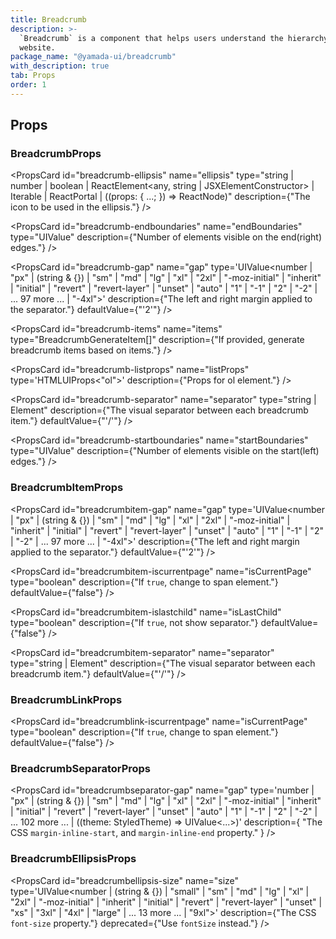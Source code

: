 ```yaml
---
title: Breadcrumb
description: >-
  `Breadcrumb` is a component that helps users understand the hierarchy of a
  website.
package_name: "@yamada-ui/breadcrumb"
with_description: true
tab: Props
order: 1
---
```


## Props

### BreadcrumbProps

<PropsCard id="breadcrumb-_accept" name="_accept" type="CSSUIObject" />

<PropsCard id="breadcrumb-_active" name="_active" type="CSSUIObject" />

<PropsCard id="breadcrumb-_after" name="_after" type="CSSUIObject" />

<PropsCard id="breadcrumb-_anylink" name="_anyLink" type="CSSUIObject" />

<PropsCard id="breadcrumb-_autofill" name="_autofill" type="CSSUIObject" />

<PropsCard id="breadcrumb-_backdrop" name="_backdrop" type="CSSUIObject" />

<PropsCard id="breadcrumb-_before" name="_before" type="CSSUIObject" />

<PropsCard id="breadcrumb-_between" name="_between" type="CSSUIObject" />

<PropsCard id="breadcrumb-_blank" name="_blank" type="CSSUIObject" />

<PropsCard id="breadcrumb-_checked" name="_checked" type="CSSUIObject" />

<PropsCard id="breadcrumb-_cue" name="_cue" type="CSSUIObject" />

<PropsCard id="breadcrumb-_cueregion" name="_cueRegion" type="CSSUIObject" />

<PropsCard id="breadcrumb-_dark" name="_dark" type="CSSUIObject" />

<PropsCard id="breadcrumb-_default" name="_default" type="CSSUIObject" />

<PropsCard id="breadcrumb-_disabled" name="_disabled" type="CSSUIObject" />

<PropsCard id="breadcrumb-_empty" name="_empty" type="CSSUIObject" />

<PropsCard id="breadcrumb-_enabled" name="_enabled" type="CSSUIObject" />

<PropsCard id="breadcrumb-_end" name="_end" type="CSSUIObject" />

<PropsCard id="breadcrumb-_even" name="_even" type="CSSUIObject" />

<PropsCard id="breadcrumb-_expanded" name="_expanded" type="CSSUIObject" />

<PropsCard
  id="breadcrumb-_fileselector"
  name="_fileSelector"
  type="CSSUIObject"
/>

<PropsCard id="breadcrumb-_filled" name="_filled" type="CSSUIObject" />

<PropsCard id="breadcrumb-_first" name="_first" type="CSSUIObject" />

<PropsCard
  id="breadcrumb-_firstletter"
  name="_firstLetter"
  type="CSSUIObject"
/>

<PropsCard id="breadcrumb-_firstline" name="_firstLine" type="CSSUIObject" />

<PropsCard id="breadcrumb-_focus" name="_focus" type="CSSUIObject" />

<PropsCard
  id="breadcrumb-_focusvisible"
  name="_focusVisible"
  type="CSSUIObject"
/>

<PropsCard
  id="breadcrumb-_focuswithin"
  name="_focusWithin"
  type="CSSUIObject"
/>

<PropsCard id="breadcrumb-_fullscreen" name="_fullScreen" type="CSSUIObject" />

<PropsCard id="breadcrumb-_grabbed" name="_grabbed" type="CSSUIObject" />

<PropsCard
  id="breadcrumb-_groupaccept"
  name="_groupAccept"
  type="CSSUIObject"
/>

<PropsCard
  id="breadcrumb-_groupactive"
  name="_groupActive"
  type="CSSUIObject"
/>

<PropsCard id="breadcrumb-_groupblank" name="_groupBlank" type="CSSUIObject" />

<PropsCard
  id="breadcrumb-_groupchecked"
  name="_groupChecked"
  type="CSSUIObject"
/>

<PropsCard
  id="breadcrumb-_groupdisabled"
  name="_groupDisabled"
  type="CSSUIObject"
/>

<PropsCard
  id="breadcrumb-_groupenabled"
  name="_groupEnabled"
  type="CSSUIObject"
/>

<PropsCard
  id="breadcrumb-_groupexpanded"
  name="_groupExpanded"
  type="CSSUIObject"
/>

<PropsCard id="breadcrumb-_groupfocus" name="_groupFocus" type="CSSUIObject" />

<PropsCard
  id="breadcrumb-_groupfocusvisible"
  name="_groupFocusVisible"
  type="CSSUIObject"
/>

<PropsCard
  id="breadcrumb-_groupfocuswithin"
  name="_groupFocusWithin"
  type="CSSUIObject"
/>

<PropsCard
  id="breadcrumb-_groupgrabbed"
  name="_groupGrabbed"
  type="CSSUIObject"
/>

<PropsCard
  id="breadcrumb-_grouphorizontal"
  name="_groupHorizontal"
  type="CSSUIObject"
/>

<PropsCard id="breadcrumb-_grouphover" name="_groupHover" type="CSSUIObject" />

<PropsCard id="breadcrumb-_groupidle" name="_groupIdle" type="CSSUIObject" />

<PropsCard
  id="breadcrumb-_groupinvalid"
  name="_groupInvalid"
  type="CSSUIObject"
/>

<PropsCard
  id="breadcrumb-_grouploaded"
  name="_groupLoaded"
  type="CSSUIObject"
/>

<PropsCard
  id="breadcrumb-_grouploading"
  name="_groupLoading"
  type="CSSUIObject"
/>

<PropsCard
  id="breadcrumb-_groupoptional"
  name="_groupOptional"
  type="CSSUIObject"
/>

<PropsCard
  id="breadcrumb-_groupplaceholdershown"
  name="_groupPlaceholderShown"
  type="CSSUIObject"
/>

<PropsCard
  id="breadcrumb-_grouppressed"
  name="_groupPressed"
  type="CSSUIObject"
/>

<PropsCard
  id="breadcrumb-_groupreadonly"
  name="_groupReadOnly"
  type="CSSUIObject"
/>

<PropsCard
  id="breadcrumb-_groupreadwrite"
  name="_groupReadWrite"
  type="CSSUIObject"
/>

<PropsCard
  id="breadcrumb-_groupreject"
  name="_groupReject"
  type="CSSUIObject"
/>

<PropsCard
  id="breadcrumb-_grouprequired"
  name="_groupRequired"
  type="CSSUIObject"
/>

<PropsCard
  id="breadcrumb-_groupselected"
  name="_groupSelected"
  type="CSSUIObject"
/>

<PropsCard
  id="breadcrumb-_groupuserinvalid"
  name="_groupUserInvalid"
  type="CSSUIObject"
/>

<PropsCard id="breadcrumb-_groupvalid" name="_groupValid" type="CSSUIObject" />

<PropsCard
  id="breadcrumb-_groupvertical"
  name="_groupVertical"
  type="CSSUIObject"
/>

<PropsCard id="breadcrumb-_hidden" name="_hidden" type="CSSUIObject" />

<PropsCard id="breadcrumb-_holiday" name="_holiday" type="CSSUIObject" />

<PropsCard id="breadcrumb-_horizontal" name="_horizontal" type="CSSUIObject" />

<PropsCard id="breadcrumb-_hover" name="_hover" type="CSSUIObject" />

<PropsCard id="breadcrumb-_idle" name="_idle" type="CSSUIObject" />

<PropsCard
  id="breadcrumb-_indeterminate"
  name="_indeterminate"
  type="CSSUIObject"
/>

<PropsCard id="breadcrumb-_inrange" name="_inRange" type="CSSUIObject" />

<PropsCard id="breadcrumb-_invalid" name="_invalid" type="CSSUIObject" />

<PropsCard id="breadcrumb-_last" name="_last" type="CSSUIObject" />

<PropsCard id="breadcrumb-_light" name="_light" type="CSSUIObject" />

<PropsCard id="breadcrumb-_link" name="_link" type="CSSUIObject" />

<PropsCard id="breadcrumb-_loaded" name="_loaded" type="CSSUIObject" />

<PropsCard id="breadcrumb-_loading" name="_loading" type="CSSUIObject" />

<PropsCard id="breadcrumb-_marker" name="_marker" type="CSSUIObject" />

<PropsCard id="breadcrumb-_mediadark" name="_mediaDark" type="CSSUIObject" />

<PropsCard id="breadcrumb-_medialight" name="_mediaLight" type="CSSUIObject" />

<PropsCard
  id="breadcrumb-_mediareducemotion"
  name="_mediaReduceMotion"
  type="CSSUIObject"
/>

<PropsCard id="breadcrumb-_modal" name="_modal" type="CSSUIObject" />

<PropsCard
  id="breadcrumb-_nativeactive"
  name="_nativeActive"
  type="CSSUIObject"
/>

<PropsCard
  id="breadcrumb-_nativechecked"
  name="_nativeChecked"
  type="CSSUIObject"
/>

<PropsCard
  id="breadcrumb-_nativedisabled"
  name="_nativeDisabled"
  type="CSSUIObject"
/>

<PropsCard
  id="breadcrumb-_nativefocus"
  name="_nativeFocus"
  type="CSSUIObject"
/>

<PropsCard
  id="breadcrumb-_nativefocusvisible"
  name="_nativeFocusVisible"
  type="CSSUIObject"
/>

<PropsCard
  id="breadcrumb-_nativefocuswithin"
  name="_nativeFocusWithin"
  type="CSSUIObject"
/>

<PropsCard
  id="breadcrumb-_nativehidden"
  name="_nativeHidden"
  type="CSSUIObject"
/>

<PropsCard
  id="breadcrumb-_nativehover"
  name="_nativeHover"
  type="CSSUIObject"
/>

<PropsCard
  id="breadcrumb-_nativereadonly"
  name="_nativeReadOnly"
  type="CSSUIObject"
/>

<PropsCard
  id="breadcrumb-_nativetarget"
  name="_nativeTarget"
  type="CSSUIObject"
/>

<PropsCard
  id="breadcrumb-_nativevalid"
  name="_nativeValid"
  type="CSSUIObject"
/>

<PropsCard id="breadcrumb-_notfirst" name="_notFirst" type="CSSUIObject" />

<PropsCard id="breadcrumb-_notlast" name="_notLast" type="CSSUIObject" />

<PropsCard id="breadcrumb-_nottarget" name="_notTarget" type="CSSUIObject" />

<PropsCard id="breadcrumb-_odd" name="_odd" type="CSSUIObject" />

<PropsCard id="breadcrumb-_only" name="_only" type="CSSUIObject" />

<PropsCard id="breadcrumb-_optional" name="_optional" type="CSSUIObject" />

<PropsCard id="breadcrumb-_outrange" name="_outRange" type="CSSUIObject" />

<PropsCard id="breadcrumb-_outside" name="_outside" type="CSSUIObject" />

<PropsCard id="breadcrumb-_paused" name="_paused" type="CSSUIObject" />

<PropsCard id="breadcrumb-_peeraccept" name="_peerAccept" type="CSSUIObject" />

<PropsCard id="breadcrumb-_peeractive" name="_peerActive" type="CSSUIObject" />

<PropsCard id="breadcrumb-_peerblank" name="_peerBlank" type="CSSUIObject" />

<PropsCard
  id="breadcrumb-_peerchecked"
  name="_peerChecked"
  type="CSSUIObject"
/>

<PropsCard
  id="breadcrumb-_peerdisabled"
  name="_peerDisabled"
  type="CSSUIObject"
/>

<PropsCard
  id="breadcrumb-_peerenabled"
  name="_peerEnabled"
  type="CSSUIObject"
/>

<PropsCard
  id="breadcrumb-_peerexpanded"
  name="_peerExpanded"
  type="CSSUIObject"
/>

<PropsCard id="breadcrumb-_peerfocus" name="_peerFocus" type="CSSUIObject" />

<PropsCard
  id="breadcrumb-_peerfocusvisible"
  name="_peerFocusVisible"
  type="CSSUIObject"
/>

<PropsCard
  id="breadcrumb-_peerfocuswithin"
  name="_peerFocusWithin"
  type="CSSUIObject"
/>

<PropsCard
  id="breadcrumb-_peergrabbed"
  name="_peerGrabbed"
  type="CSSUIObject"
/>

<PropsCard
  id="breadcrumb-_peerhorizontal"
  name="_peerHorizontal"
  type="CSSUIObject"
/>

<PropsCard id="breadcrumb-_peerhover" name="_peerHover" type="CSSUIObject" />

<PropsCard id="breadcrumb-_peeridle" name="_peerIdle" type="CSSUIObject" />

<PropsCard
  id="breadcrumb-_peerinvalid"
  name="_peerInvalid"
  type="CSSUIObject"
/>

<PropsCard id="breadcrumb-_peerloaded" name="_peerLoaded" type="CSSUIObject" />

<PropsCard
  id="breadcrumb-_peerloading"
  name="_peerLoading"
  type="CSSUIObject"
/>

<PropsCard
  id="breadcrumb-_peeroptional"
  name="_peerOptional"
  type="CSSUIObject"
/>

<PropsCard
  id="breadcrumb-_peerplaceholdershown"
  name="_peerPlaceholderShown"
  type="CSSUIObject"
/>

<PropsCard
  id="breadcrumb-_peerpressed"
  name="_peerPressed"
  type="CSSUIObject"
/>

<PropsCard
  id="breadcrumb-_peerreadonly"
  name="_peerReadOnly"
  type="CSSUIObject"
/>

<PropsCard
  id="breadcrumb-_peerreadwrite"
  name="_peerReadWrite"
  type="CSSUIObject"
/>

<PropsCard id="breadcrumb-_peerreject" name="_peerReject" type="CSSUIObject" />

<PropsCard
  id="breadcrumb-_peerrequired"
  name="_peerRequired"
  type="CSSUIObject"
/>

<PropsCard
  id="breadcrumb-_peerselected"
  name="_peerSelected"
  type="CSSUIObject"
/>

<PropsCard
  id="breadcrumb-_peeruserinvalid"
  name="_peerUserInvalid"
  type="CSSUIObject"
/>

<PropsCard id="breadcrumb-_peervalid" name="_peerValid" type="CSSUIObject" />

<PropsCard
  id="breadcrumb-_peervertical"
  name="_peerVertical"
  type="CSSUIObject"
/>

<PropsCard id="breadcrumb-_picture" name="_picture" type="CSSUIObject" />

<PropsCard
  id="breadcrumb-_placeholder"
  name="_placeholder"
  type="CSSUIObject"
/>

<PropsCard
  id="breadcrumb-_placeholdershown"
  name="_placeholderShown"
  type="CSSUIObject"
/>

<PropsCard id="breadcrumb-_playing" name="_playing" type="CSSUIObject" />

<PropsCard id="breadcrumb-_pressed" name="_pressed" type="CSSUIObject" />

<PropsCard id="breadcrumb-_print" name="_print" type="CSSUIObject" />

<PropsCard id="breadcrumb-_readonly" name="_readOnly" type="CSSUIObject" />

<PropsCard id="breadcrumb-_readwrite" name="_readWrite" type="CSSUIObject" />

<PropsCard id="breadcrumb-_reject" name="_reject" type="CSSUIObject" />

<PropsCard id="breadcrumb-_required" name="_required" type="CSSUIObject" />

<PropsCard id="breadcrumb-_ripple" name="_ripple" type="CSSUIObject" />

<PropsCard id="breadcrumb-_scrollbar" name="_scrollbar" type="CSSUIObject" />

<PropsCard
  id="breadcrumb-_scrollbarbutton"
  name="_scrollbarButton"
  type="CSSUIObject"
/>

<PropsCard
  id="breadcrumb-_scrollbarcorner"
  name="_scrollbarCorner"
  type="CSSUIObject"
/>

<PropsCard
  id="breadcrumb-_scrollbarthumb"
  name="_scrollbarThumb"
  type="CSSUIObject"
/>

<PropsCard
  id="breadcrumb-_scrollbartrack"
  name="_scrollbarTrack"
  type="CSSUIObject"
/>

<PropsCard
  id="breadcrumb-_scrollbartrackpiece"
  name="_scrollbarTrackPiece"
  type="CSSUIObject"
/>

<PropsCard id="breadcrumb-_selected" name="_selected" type="CSSUIObject" />

<PropsCard id="breadcrumb-_selection" name="_selection" type="CSSUIObject" />

<PropsCard id="breadcrumb-_start" name="_start" type="CSSUIObject" />

<PropsCard id="breadcrumb-_target" name="_target" type="CSSUIObject" />

<PropsCard id="breadcrumb-_today" name="_today" type="CSSUIObject" />

<PropsCard
  id="breadcrumb-_userinvalid"
  name="_userInvalid"
  type="CSSUIObject"
/>

<PropsCard id="breadcrumb-_valid" name="_valid" type="CSSUIObject" />

<PropsCard id="breadcrumb-_vertical" name="_vertical" type="CSSUIObject" />

<PropsCard id="breadcrumb-_visited" name="_visited" type="CSSUIObject" />

<PropsCard id="breadcrumb-_weekend" name="_weekend" type="CSSUIObject" />

<PropsCard
  id="breadcrumb-ellipsis"
  name="ellipsis"
  type="string | number | boolean | ReactElement<any, string | JSXElementConstructor<any>> | Iterable<ReactNode> | ReactPortal | ((props: { ...; }) => ReactNode)"
  description={"The icon to be used in the ellipsis."}
/>

<PropsCard
  id="breadcrumb-endboundaries"
  name="endBoundaries"
  type="UIValue<number>"
  description={"Number of elements visible on the end(right) edges."}
/>

<PropsCard
  id="breadcrumb-gap"
  name="gap"
  type='UIValue<number | "px" | (string & {}) | "sm" | "md" | "lg" | "xl" | "2xl" | "-moz-initial" | "inherit" | "initial" | "revert" | "revert-layer" | "unset" | "auto" | "1" | "-1" | "2" | "-2" | ... 97 more ... | "-4xl">'
  description={"The left and right margin applied to the separator."}
  defaultValue={"'2'"}
/>

<PropsCard
  id="breadcrumb-items"
  name="items"
  type="BreadcrumbGenerateItem[]"
  description={"If provided, generate breadcrumb items based on items."}
/>

<PropsCard
  id="breadcrumb-listprops"
  name="listProps"
  type='HTMLUIProps<"ol">'
  description={"Props for ol element."}
/>

<PropsCard
  id="breadcrumb-separator"
  name="separator"
  type="string | Element"
  description={"The visual separator between each breadcrumb item."}
  defaultValue={"'/'"}
/>

<PropsCard
  id="breadcrumb-startboundaries"
  name="startBoundaries"
  type="UIValue<number>"
  description={"Number of elements visible on the start(left) edges."}
/>

### BreadcrumbItemProps

<PropsCard id="breadcrumbitem-_accept" name="_accept" type="CSSUIObject" />

<PropsCard id="breadcrumbitem-_active" name="_active" type="CSSUIObject" />

<PropsCard id="breadcrumbitem-_after" name="_after" type="CSSUIObject" />

<PropsCard id="breadcrumbitem-_anylink" name="_anyLink" type="CSSUIObject" />

<PropsCard id="breadcrumbitem-_autofill" name="_autofill" type="CSSUIObject" />

<PropsCard id="breadcrumbitem-_backdrop" name="_backdrop" type="CSSUIObject" />

<PropsCard id="breadcrumbitem-_before" name="_before" type="CSSUIObject" />

<PropsCard id="breadcrumbitem-_between" name="_between" type="CSSUIObject" />

<PropsCard id="breadcrumbitem-_blank" name="_blank" type="CSSUIObject" />

<PropsCard id="breadcrumbitem-_checked" name="_checked" type="CSSUIObject" />

<PropsCard id="breadcrumbitem-_cue" name="_cue" type="CSSUIObject" />

<PropsCard
  id="breadcrumbitem-_cueregion"
  name="_cueRegion"
  type="CSSUIObject"
/>

<PropsCard id="breadcrumbitem-_dark" name="_dark" type="CSSUIObject" />

<PropsCard id="breadcrumbitem-_default" name="_default" type="CSSUIObject" />

<PropsCard id="breadcrumbitem-_disabled" name="_disabled" type="CSSUIObject" />

<PropsCard id="breadcrumbitem-_empty" name="_empty" type="CSSUIObject" />

<PropsCard id="breadcrumbitem-_enabled" name="_enabled" type="CSSUIObject" />

<PropsCard id="breadcrumbitem-_end" name="_end" type="CSSUIObject" />

<PropsCard id="breadcrumbitem-_even" name="_even" type="CSSUIObject" />

<PropsCard id="breadcrumbitem-_expanded" name="_expanded" type="CSSUIObject" />

<PropsCard
  id="breadcrumbitem-_fileselector"
  name="_fileSelector"
  type="CSSUIObject"
/>

<PropsCard id="breadcrumbitem-_filled" name="_filled" type="CSSUIObject" />

<PropsCard id="breadcrumbitem-_first" name="_first" type="CSSUIObject" />

<PropsCard
  id="breadcrumbitem-_firstletter"
  name="_firstLetter"
  type="CSSUIObject"
/>

<PropsCard
  id="breadcrumbitem-_firstline"
  name="_firstLine"
  type="CSSUIObject"
/>

<PropsCard id="breadcrumbitem-_focus" name="_focus" type="CSSUIObject" />

<PropsCard
  id="breadcrumbitem-_focusvisible"
  name="_focusVisible"
  type="CSSUIObject"
/>

<PropsCard
  id="breadcrumbitem-_focuswithin"
  name="_focusWithin"
  type="CSSUIObject"
/>

<PropsCard
  id="breadcrumbitem-_fullscreen"
  name="_fullScreen"
  type="CSSUIObject"
/>

<PropsCard id="breadcrumbitem-_grabbed" name="_grabbed" type="CSSUIObject" />

<PropsCard
  id="breadcrumbitem-_groupaccept"
  name="_groupAccept"
  type="CSSUIObject"
/>

<PropsCard
  id="breadcrumbitem-_groupactive"
  name="_groupActive"
  type="CSSUIObject"
/>

<PropsCard
  id="breadcrumbitem-_groupblank"
  name="_groupBlank"
  type="CSSUIObject"
/>

<PropsCard
  id="breadcrumbitem-_groupchecked"
  name="_groupChecked"
  type="CSSUIObject"
/>

<PropsCard
  id="breadcrumbitem-_groupdisabled"
  name="_groupDisabled"
  type="CSSUIObject"
/>

<PropsCard
  id="breadcrumbitem-_groupenabled"
  name="_groupEnabled"
  type="CSSUIObject"
/>

<PropsCard
  id="breadcrumbitem-_groupexpanded"
  name="_groupExpanded"
  type="CSSUIObject"
/>

<PropsCard
  id="breadcrumbitem-_groupfocus"
  name="_groupFocus"
  type="CSSUIObject"
/>

<PropsCard
  id="breadcrumbitem-_groupfocusvisible"
  name="_groupFocusVisible"
  type="CSSUIObject"
/>

<PropsCard
  id="breadcrumbitem-_groupfocuswithin"
  name="_groupFocusWithin"
  type="CSSUIObject"
/>

<PropsCard
  id="breadcrumbitem-_groupgrabbed"
  name="_groupGrabbed"
  type="CSSUIObject"
/>

<PropsCard
  id="breadcrumbitem-_grouphorizontal"
  name="_groupHorizontal"
  type="CSSUIObject"
/>

<PropsCard
  id="breadcrumbitem-_grouphover"
  name="_groupHover"
  type="CSSUIObject"
/>

<PropsCard
  id="breadcrumbitem-_groupidle"
  name="_groupIdle"
  type="CSSUIObject"
/>

<PropsCard
  id="breadcrumbitem-_groupinvalid"
  name="_groupInvalid"
  type="CSSUIObject"
/>

<PropsCard
  id="breadcrumbitem-_grouploaded"
  name="_groupLoaded"
  type="CSSUIObject"
/>

<PropsCard
  id="breadcrumbitem-_grouploading"
  name="_groupLoading"
  type="CSSUIObject"
/>

<PropsCard
  id="breadcrumbitem-_groupoptional"
  name="_groupOptional"
  type="CSSUIObject"
/>

<PropsCard
  id="breadcrumbitem-_groupplaceholdershown"
  name="_groupPlaceholderShown"
  type="CSSUIObject"
/>

<PropsCard
  id="breadcrumbitem-_grouppressed"
  name="_groupPressed"
  type="CSSUIObject"
/>

<PropsCard
  id="breadcrumbitem-_groupreadonly"
  name="_groupReadOnly"
  type="CSSUIObject"
/>

<PropsCard
  id="breadcrumbitem-_groupreadwrite"
  name="_groupReadWrite"
  type="CSSUIObject"
/>

<PropsCard
  id="breadcrumbitem-_groupreject"
  name="_groupReject"
  type="CSSUIObject"
/>

<PropsCard
  id="breadcrumbitem-_grouprequired"
  name="_groupRequired"
  type="CSSUIObject"
/>

<PropsCard
  id="breadcrumbitem-_groupselected"
  name="_groupSelected"
  type="CSSUIObject"
/>

<PropsCard
  id="breadcrumbitem-_groupuserinvalid"
  name="_groupUserInvalid"
  type="CSSUIObject"
/>

<PropsCard
  id="breadcrumbitem-_groupvalid"
  name="_groupValid"
  type="CSSUIObject"
/>

<PropsCard
  id="breadcrumbitem-_groupvertical"
  name="_groupVertical"
  type="CSSUIObject"
/>

<PropsCard id="breadcrumbitem-_hidden" name="_hidden" type="CSSUIObject" />

<PropsCard id="breadcrumbitem-_holiday" name="_holiday" type="CSSUIObject" />

<PropsCard
  id="breadcrumbitem-_horizontal"
  name="_horizontal"
  type="CSSUIObject"
/>

<PropsCard id="breadcrumbitem-_hover" name="_hover" type="CSSUIObject" />

<PropsCard id="breadcrumbitem-_idle" name="_idle" type="CSSUIObject" />

<PropsCard
  id="breadcrumbitem-_indeterminate"
  name="_indeterminate"
  type="CSSUIObject"
/>

<PropsCard id="breadcrumbitem-_inrange" name="_inRange" type="CSSUIObject" />

<PropsCard id="breadcrumbitem-_invalid" name="_invalid" type="CSSUIObject" />

<PropsCard id="breadcrumbitem-_last" name="_last" type="CSSUIObject" />

<PropsCard id="breadcrumbitem-_light" name="_light" type="CSSUIObject" />

<PropsCard id="breadcrumbitem-_link" name="_link" type="CSSUIObject" />

<PropsCard id="breadcrumbitem-_loaded" name="_loaded" type="CSSUIObject" />

<PropsCard id="breadcrumbitem-_loading" name="_loading" type="CSSUIObject" />

<PropsCard id="breadcrumbitem-_marker" name="_marker" type="CSSUIObject" />

<PropsCard
  id="breadcrumbitem-_mediadark"
  name="_mediaDark"
  type="CSSUIObject"
/>

<PropsCard
  id="breadcrumbitem-_medialight"
  name="_mediaLight"
  type="CSSUIObject"
/>

<PropsCard
  id="breadcrumbitem-_mediareducemotion"
  name="_mediaReduceMotion"
  type="CSSUIObject"
/>

<PropsCard id="breadcrumbitem-_modal" name="_modal" type="CSSUIObject" />

<PropsCard
  id="breadcrumbitem-_nativeactive"
  name="_nativeActive"
  type="CSSUIObject"
/>

<PropsCard
  id="breadcrumbitem-_nativechecked"
  name="_nativeChecked"
  type="CSSUIObject"
/>

<PropsCard
  id="breadcrumbitem-_nativedisabled"
  name="_nativeDisabled"
  type="CSSUIObject"
/>

<PropsCard
  id="breadcrumbitem-_nativefocus"
  name="_nativeFocus"
  type="CSSUIObject"
/>

<PropsCard
  id="breadcrumbitem-_nativefocusvisible"
  name="_nativeFocusVisible"
  type="CSSUIObject"
/>

<PropsCard
  id="breadcrumbitem-_nativefocuswithin"
  name="_nativeFocusWithin"
  type="CSSUIObject"
/>

<PropsCard
  id="breadcrumbitem-_nativehidden"
  name="_nativeHidden"
  type="CSSUIObject"
/>

<PropsCard
  id="breadcrumbitem-_nativehover"
  name="_nativeHover"
  type="CSSUIObject"
/>

<PropsCard
  id="breadcrumbitem-_nativereadonly"
  name="_nativeReadOnly"
  type="CSSUIObject"
/>

<PropsCard
  id="breadcrumbitem-_nativetarget"
  name="_nativeTarget"
  type="CSSUIObject"
/>

<PropsCard
  id="breadcrumbitem-_nativevalid"
  name="_nativeValid"
  type="CSSUIObject"
/>

<PropsCard id="breadcrumbitem-_notfirst" name="_notFirst" type="CSSUIObject" />

<PropsCard id="breadcrumbitem-_notlast" name="_notLast" type="CSSUIObject" />

<PropsCard
  id="breadcrumbitem-_nottarget"
  name="_notTarget"
  type="CSSUIObject"
/>

<PropsCard id="breadcrumbitem-_odd" name="_odd" type="CSSUIObject" />

<PropsCard id="breadcrumbitem-_only" name="_only" type="CSSUIObject" />

<PropsCard id="breadcrumbitem-_optional" name="_optional" type="CSSUIObject" />

<PropsCard id="breadcrumbitem-_outrange" name="_outRange" type="CSSUIObject" />

<PropsCard id="breadcrumbitem-_outside" name="_outside" type="CSSUIObject" />

<PropsCard id="breadcrumbitem-_paused" name="_paused" type="CSSUIObject" />

<PropsCard
  id="breadcrumbitem-_peeraccept"
  name="_peerAccept"
  type="CSSUIObject"
/>

<PropsCard
  id="breadcrumbitem-_peeractive"
  name="_peerActive"
  type="CSSUIObject"
/>

<PropsCard
  id="breadcrumbitem-_peerblank"
  name="_peerBlank"
  type="CSSUIObject"
/>

<PropsCard
  id="breadcrumbitem-_peerchecked"
  name="_peerChecked"
  type="CSSUIObject"
/>

<PropsCard
  id="breadcrumbitem-_peerdisabled"
  name="_peerDisabled"
  type="CSSUIObject"
/>

<PropsCard
  id="breadcrumbitem-_peerenabled"
  name="_peerEnabled"
  type="CSSUIObject"
/>

<PropsCard
  id="breadcrumbitem-_peerexpanded"
  name="_peerExpanded"
  type="CSSUIObject"
/>

<PropsCard
  id="breadcrumbitem-_peerfocus"
  name="_peerFocus"
  type="CSSUIObject"
/>

<PropsCard
  id="breadcrumbitem-_peerfocusvisible"
  name="_peerFocusVisible"
  type="CSSUIObject"
/>

<PropsCard
  id="breadcrumbitem-_peerfocuswithin"
  name="_peerFocusWithin"
  type="CSSUIObject"
/>

<PropsCard
  id="breadcrumbitem-_peergrabbed"
  name="_peerGrabbed"
  type="CSSUIObject"
/>

<PropsCard
  id="breadcrumbitem-_peerhorizontal"
  name="_peerHorizontal"
  type="CSSUIObject"
/>

<PropsCard
  id="breadcrumbitem-_peerhover"
  name="_peerHover"
  type="CSSUIObject"
/>

<PropsCard id="breadcrumbitem-_peeridle" name="_peerIdle" type="CSSUIObject" />

<PropsCard
  id="breadcrumbitem-_peerinvalid"
  name="_peerInvalid"
  type="CSSUIObject"
/>

<PropsCard
  id="breadcrumbitem-_peerloaded"
  name="_peerLoaded"
  type="CSSUIObject"
/>

<PropsCard
  id="breadcrumbitem-_peerloading"
  name="_peerLoading"
  type="CSSUIObject"
/>

<PropsCard
  id="breadcrumbitem-_peeroptional"
  name="_peerOptional"
  type="CSSUIObject"
/>

<PropsCard
  id="breadcrumbitem-_peerplaceholdershown"
  name="_peerPlaceholderShown"
  type="CSSUIObject"
/>

<PropsCard
  id="breadcrumbitem-_peerpressed"
  name="_peerPressed"
  type="CSSUIObject"
/>

<PropsCard
  id="breadcrumbitem-_peerreadonly"
  name="_peerReadOnly"
  type="CSSUIObject"
/>

<PropsCard
  id="breadcrumbitem-_peerreadwrite"
  name="_peerReadWrite"
  type="CSSUIObject"
/>

<PropsCard
  id="breadcrumbitem-_peerreject"
  name="_peerReject"
  type="CSSUIObject"
/>

<PropsCard
  id="breadcrumbitem-_peerrequired"
  name="_peerRequired"
  type="CSSUIObject"
/>

<PropsCard
  id="breadcrumbitem-_peerselected"
  name="_peerSelected"
  type="CSSUIObject"
/>

<PropsCard
  id="breadcrumbitem-_peeruserinvalid"
  name="_peerUserInvalid"
  type="CSSUIObject"
/>

<PropsCard
  id="breadcrumbitem-_peervalid"
  name="_peerValid"
  type="CSSUIObject"
/>

<PropsCard
  id="breadcrumbitem-_peervertical"
  name="_peerVertical"
  type="CSSUIObject"
/>

<PropsCard id="breadcrumbitem-_picture" name="_picture" type="CSSUIObject" />

<PropsCard
  id="breadcrumbitem-_placeholder"
  name="_placeholder"
  type="CSSUIObject"
/>

<PropsCard
  id="breadcrumbitem-_placeholdershown"
  name="_placeholderShown"
  type="CSSUIObject"
/>

<PropsCard id="breadcrumbitem-_playing" name="_playing" type="CSSUIObject" />

<PropsCard id="breadcrumbitem-_pressed" name="_pressed" type="CSSUIObject" />

<PropsCard id="breadcrumbitem-_print" name="_print" type="CSSUIObject" />

<PropsCard id="breadcrumbitem-_readonly" name="_readOnly" type="CSSUIObject" />

<PropsCard
  id="breadcrumbitem-_readwrite"
  name="_readWrite"
  type="CSSUIObject"
/>

<PropsCard id="breadcrumbitem-_reject" name="_reject" type="CSSUIObject" />

<PropsCard id="breadcrumbitem-_required" name="_required" type="CSSUIObject" />

<PropsCard id="breadcrumbitem-_ripple" name="_ripple" type="CSSUIObject" />

<PropsCard
  id="breadcrumbitem-_scrollbar"
  name="_scrollbar"
  type="CSSUIObject"
/>

<PropsCard
  id="breadcrumbitem-_scrollbarbutton"
  name="_scrollbarButton"
  type="CSSUIObject"
/>

<PropsCard
  id="breadcrumbitem-_scrollbarcorner"
  name="_scrollbarCorner"
  type="CSSUIObject"
/>

<PropsCard
  id="breadcrumbitem-_scrollbarthumb"
  name="_scrollbarThumb"
  type="CSSUIObject"
/>

<PropsCard
  id="breadcrumbitem-_scrollbartrack"
  name="_scrollbarTrack"
  type="CSSUIObject"
/>

<PropsCard
  id="breadcrumbitem-_scrollbartrackpiece"
  name="_scrollbarTrackPiece"
  type="CSSUIObject"
/>

<PropsCard id="breadcrumbitem-_selected" name="_selected" type="CSSUIObject" />

<PropsCard
  id="breadcrumbitem-_selection"
  name="_selection"
  type="CSSUIObject"
/>

<PropsCard id="breadcrumbitem-_start" name="_start" type="CSSUIObject" />

<PropsCard id="breadcrumbitem-_target" name="_target" type="CSSUIObject" />

<PropsCard id="breadcrumbitem-_today" name="_today" type="CSSUIObject" />

<PropsCard
  id="breadcrumbitem-_userinvalid"
  name="_userInvalid"
  type="CSSUIObject"
/>

<PropsCard id="breadcrumbitem-_valid" name="_valid" type="CSSUIObject" />

<PropsCard id="breadcrumbitem-_vertical" name="_vertical" type="CSSUIObject" />

<PropsCard id="breadcrumbitem-_visited" name="_visited" type="CSSUIObject" />

<PropsCard id="breadcrumbitem-_weekend" name="_weekend" type="CSSUIObject" />

<PropsCard
  id="breadcrumbitem-gap"
  name="gap"
  type='UIValue<number | "px" | (string & {}) | "sm" | "md" | "lg" | "xl" | "2xl" | "-moz-initial" | "inherit" | "initial" | "revert" | "revert-layer" | "unset" | "auto" | "1" | "-1" | "2" | "-2" | ... 97 more ... | "-4xl">'
  description={"The left and right margin applied to the separator."}
  defaultValue={"'2'"}
/>

<PropsCard
  id="breadcrumbitem-iscurrentpage"
  name="isCurrentPage"
  type="boolean"
  description={"If `true`, change to span element."}
  defaultValue={"false"}
/>

<PropsCard
  id="breadcrumbitem-islastchild"
  name="isLastChild"
  type="boolean"
  description={"If `true`, not show separator."}
  defaultValue={"false"}
/>

<PropsCard
  id="breadcrumbitem-separator"
  name="separator"
  type="string | Element"
  description={"The visual separator between each breadcrumb item."}
  defaultValue={"'/'"}
/>

### BreadcrumbLinkProps

<PropsCard id="breadcrumblink-_accept" name="_accept" type="CSSUIObject" />

<PropsCard id="breadcrumblink-_active" name="_active" type="CSSUIObject" />

<PropsCard id="breadcrumblink-_after" name="_after" type="CSSUIObject" />

<PropsCard id="breadcrumblink-_anylink" name="_anyLink" type="CSSUIObject" />

<PropsCard id="breadcrumblink-_autofill" name="_autofill" type="CSSUIObject" />

<PropsCard id="breadcrumblink-_backdrop" name="_backdrop" type="CSSUIObject" />

<PropsCard id="breadcrumblink-_before" name="_before" type="CSSUIObject" />

<PropsCard id="breadcrumblink-_between" name="_between" type="CSSUIObject" />

<PropsCard id="breadcrumblink-_blank" name="_blank" type="CSSUIObject" />

<PropsCard id="breadcrumblink-_checked" name="_checked" type="CSSUIObject" />

<PropsCard id="breadcrumblink-_cue" name="_cue" type="CSSUIObject" />

<PropsCard
  id="breadcrumblink-_cueregion"
  name="_cueRegion"
  type="CSSUIObject"
/>

<PropsCard id="breadcrumblink-_dark" name="_dark" type="CSSUIObject" />

<PropsCard id="breadcrumblink-_default" name="_default" type="CSSUIObject" />

<PropsCard id="breadcrumblink-_disabled" name="_disabled" type="CSSUIObject" />

<PropsCard id="breadcrumblink-_empty" name="_empty" type="CSSUIObject" />

<PropsCard id="breadcrumblink-_enabled" name="_enabled" type="CSSUIObject" />

<PropsCard id="breadcrumblink-_end" name="_end" type="CSSUIObject" />

<PropsCard id="breadcrumblink-_even" name="_even" type="CSSUIObject" />

<PropsCard id="breadcrumblink-_expanded" name="_expanded" type="CSSUIObject" />

<PropsCard
  id="breadcrumblink-_fileselector"
  name="_fileSelector"
  type="CSSUIObject"
/>

<PropsCard id="breadcrumblink-_filled" name="_filled" type="CSSUIObject" />

<PropsCard id="breadcrumblink-_first" name="_first" type="CSSUIObject" />

<PropsCard
  id="breadcrumblink-_firstletter"
  name="_firstLetter"
  type="CSSUIObject"
/>

<PropsCard
  id="breadcrumblink-_firstline"
  name="_firstLine"
  type="CSSUIObject"
/>

<PropsCard id="breadcrumblink-_focus" name="_focus" type="CSSUIObject" />

<PropsCard
  id="breadcrumblink-_focusvisible"
  name="_focusVisible"
  type="CSSUIObject"
/>

<PropsCard
  id="breadcrumblink-_focuswithin"
  name="_focusWithin"
  type="CSSUIObject"
/>

<PropsCard
  id="breadcrumblink-_fullscreen"
  name="_fullScreen"
  type="CSSUIObject"
/>

<PropsCard id="breadcrumblink-_grabbed" name="_grabbed" type="CSSUIObject" />

<PropsCard
  id="breadcrumblink-_groupaccept"
  name="_groupAccept"
  type="CSSUIObject"
/>

<PropsCard
  id="breadcrumblink-_groupactive"
  name="_groupActive"
  type="CSSUIObject"
/>

<PropsCard
  id="breadcrumblink-_groupblank"
  name="_groupBlank"
  type="CSSUIObject"
/>

<PropsCard
  id="breadcrumblink-_groupchecked"
  name="_groupChecked"
  type="CSSUIObject"
/>

<PropsCard
  id="breadcrumblink-_groupdisabled"
  name="_groupDisabled"
  type="CSSUIObject"
/>

<PropsCard
  id="breadcrumblink-_groupenabled"
  name="_groupEnabled"
  type="CSSUIObject"
/>

<PropsCard
  id="breadcrumblink-_groupexpanded"
  name="_groupExpanded"
  type="CSSUIObject"
/>

<PropsCard
  id="breadcrumblink-_groupfocus"
  name="_groupFocus"
  type="CSSUIObject"
/>

<PropsCard
  id="breadcrumblink-_groupfocusvisible"
  name="_groupFocusVisible"
  type="CSSUIObject"
/>

<PropsCard
  id="breadcrumblink-_groupfocuswithin"
  name="_groupFocusWithin"
  type="CSSUIObject"
/>

<PropsCard
  id="breadcrumblink-_groupgrabbed"
  name="_groupGrabbed"
  type="CSSUIObject"
/>

<PropsCard
  id="breadcrumblink-_grouphorizontal"
  name="_groupHorizontal"
  type="CSSUIObject"
/>

<PropsCard
  id="breadcrumblink-_grouphover"
  name="_groupHover"
  type="CSSUIObject"
/>

<PropsCard
  id="breadcrumblink-_groupidle"
  name="_groupIdle"
  type="CSSUIObject"
/>

<PropsCard
  id="breadcrumblink-_groupinvalid"
  name="_groupInvalid"
  type="CSSUIObject"
/>

<PropsCard
  id="breadcrumblink-_grouploaded"
  name="_groupLoaded"
  type="CSSUIObject"
/>

<PropsCard
  id="breadcrumblink-_grouploading"
  name="_groupLoading"
  type="CSSUIObject"
/>

<PropsCard
  id="breadcrumblink-_groupoptional"
  name="_groupOptional"
  type="CSSUIObject"
/>

<PropsCard
  id="breadcrumblink-_groupplaceholdershown"
  name="_groupPlaceholderShown"
  type="CSSUIObject"
/>

<PropsCard
  id="breadcrumblink-_grouppressed"
  name="_groupPressed"
  type="CSSUIObject"
/>

<PropsCard
  id="breadcrumblink-_groupreadonly"
  name="_groupReadOnly"
  type="CSSUIObject"
/>

<PropsCard
  id="breadcrumblink-_groupreadwrite"
  name="_groupReadWrite"
  type="CSSUIObject"
/>

<PropsCard
  id="breadcrumblink-_groupreject"
  name="_groupReject"
  type="CSSUIObject"
/>

<PropsCard
  id="breadcrumblink-_grouprequired"
  name="_groupRequired"
  type="CSSUIObject"
/>

<PropsCard
  id="breadcrumblink-_groupselected"
  name="_groupSelected"
  type="CSSUIObject"
/>

<PropsCard
  id="breadcrumblink-_groupuserinvalid"
  name="_groupUserInvalid"
  type="CSSUIObject"
/>

<PropsCard
  id="breadcrumblink-_groupvalid"
  name="_groupValid"
  type="CSSUIObject"
/>

<PropsCard
  id="breadcrumblink-_groupvertical"
  name="_groupVertical"
  type="CSSUIObject"
/>

<PropsCard id="breadcrumblink-_hidden" name="_hidden" type="CSSUIObject" />

<PropsCard id="breadcrumblink-_holiday" name="_holiday" type="CSSUIObject" />

<PropsCard
  id="breadcrumblink-_horizontal"
  name="_horizontal"
  type="CSSUIObject"
/>

<PropsCard id="breadcrumblink-_hover" name="_hover" type="CSSUIObject" />

<PropsCard id="breadcrumblink-_idle" name="_idle" type="CSSUIObject" />

<PropsCard
  id="breadcrumblink-_indeterminate"
  name="_indeterminate"
  type="CSSUIObject"
/>

<PropsCard id="breadcrumblink-_inrange" name="_inRange" type="CSSUIObject" />

<PropsCard id="breadcrumblink-_invalid" name="_invalid" type="CSSUIObject" />

<PropsCard id="breadcrumblink-_last" name="_last" type="CSSUIObject" />

<PropsCard id="breadcrumblink-_light" name="_light" type="CSSUIObject" />

<PropsCard id="breadcrumblink-_link" name="_link" type="CSSUIObject" />

<PropsCard id="breadcrumblink-_loaded" name="_loaded" type="CSSUIObject" />

<PropsCard id="breadcrumblink-_loading" name="_loading" type="CSSUIObject" />

<PropsCard id="breadcrumblink-_marker" name="_marker" type="CSSUIObject" />

<PropsCard
  id="breadcrumblink-_mediadark"
  name="_mediaDark"
  type="CSSUIObject"
/>

<PropsCard
  id="breadcrumblink-_medialight"
  name="_mediaLight"
  type="CSSUIObject"
/>

<PropsCard
  id="breadcrumblink-_mediareducemotion"
  name="_mediaReduceMotion"
  type="CSSUIObject"
/>

<PropsCard id="breadcrumblink-_modal" name="_modal" type="CSSUIObject" />

<PropsCard
  id="breadcrumblink-_nativeactive"
  name="_nativeActive"
  type="CSSUIObject"
/>

<PropsCard
  id="breadcrumblink-_nativechecked"
  name="_nativeChecked"
  type="CSSUIObject"
/>

<PropsCard
  id="breadcrumblink-_nativedisabled"
  name="_nativeDisabled"
  type="CSSUIObject"
/>

<PropsCard
  id="breadcrumblink-_nativefocus"
  name="_nativeFocus"
  type="CSSUIObject"
/>

<PropsCard
  id="breadcrumblink-_nativefocusvisible"
  name="_nativeFocusVisible"
  type="CSSUIObject"
/>

<PropsCard
  id="breadcrumblink-_nativefocuswithin"
  name="_nativeFocusWithin"
  type="CSSUIObject"
/>

<PropsCard
  id="breadcrumblink-_nativehidden"
  name="_nativeHidden"
  type="CSSUIObject"
/>

<PropsCard
  id="breadcrumblink-_nativehover"
  name="_nativeHover"
  type="CSSUIObject"
/>

<PropsCard
  id="breadcrumblink-_nativereadonly"
  name="_nativeReadOnly"
  type="CSSUIObject"
/>

<PropsCard
  id="breadcrumblink-_nativetarget"
  name="_nativeTarget"
  type="CSSUIObject"
/>

<PropsCard
  id="breadcrumblink-_nativevalid"
  name="_nativeValid"
  type="CSSUIObject"
/>

<PropsCard id="breadcrumblink-_notfirst" name="_notFirst" type="CSSUIObject" />

<PropsCard id="breadcrumblink-_notlast" name="_notLast" type="CSSUIObject" />

<PropsCard
  id="breadcrumblink-_nottarget"
  name="_notTarget"
  type="CSSUIObject"
/>

<PropsCard id="breadcrumblink-_odd" name="_odd" type="CSSUIObject" />

<PropsCard id="breadcrumblink-_only" name="_only" type="CSSUIObject" />

<PropsCard id="breadcrumblink-_optional" name="_optional" type="CSSUIObject" />

<PropsCard id="breadcrumblink-_outrange" name="_outRange" type="CSSUIObject" />

<PropsCard id="breadcrumblink-_outside" name="_outside" type="CSSUIObject" />

<PropsCard id="breadcrumblink-_paused" name="_paused" type="CSSUIObject" />

<PropsCard
  id="breadcrumblink-_peeraccept"
  name="_peerAccept"
  type="CSSUIObject"
/>

<PropsCard
  id="breadcrumblink-_peeractive"
  name="_peerActive"
  type="CSSUIObject"
/>

<PropsCard
  id="breadcrumblink-_peerblank"
  name="_peerBlank"
  type="CSSUIObject"
/>

<PropsCard
  id="breadcrumblink-_peerchecked"
  name="_peerChecked"
  type="CSSUIObject"
/>

<PropsCard
  id="breadcrumblink-_peerdisabled"
  name="_peerDisabled"
  type="CSSUIObject"
/>

<PropsCard
  id="breadcrumblink-_peerenabled"
  name="_peerEnabled"
  type="CSSUIObject"
/>

<PropsCard
  id="breadcrumblink-_peerexpanded"
  name="_peerExpanded"
  type="CSSUIObject"
/>

<PropsCard
  id="breadcrumblink-_peerfocus"
  name="_peerFocus"
  type="CSSUIObject"
/>

<PropsCard
  id="breadcrumblink-_peerfocusvisible"
  name="_peerFocusVisible"
  type="CSSUIObject"
/>

<PropsCard
  id="breadcrumblink-_peerfocuswithin"
  name="_peerFocusWithin"
  type="CSSUIObject"
/>

<PropsCard
  id="breadcrumblink-_peergrabbed"
  name="_peerGrabbed"
  type="CSSUIObject"
/>

<PropsCard
  id="breadcrumblink-_peerhorizontal"
  name="_peerHorizontal"
  type="CSSUIObject"
/>

<PropsCard
  id="breadcrumblink-_peerhover"
  name="_peerHover"
  type="CSSUIObject"
/>

<PropsCard id="breadcrumblink-_peeridle" name="_peerIdle" type="CSSUIObject" />

<PropsCard
  id="breadcrumblink-_peerinvalid"
  name="_peerInvalid"
  type="CSSUIObject"
/>

<PropsCard
  id="breadcrumblink-_peerloaded"
  name="_peerLoaded"
  type="CSSUIObject"
/>

<PropsCard
  id="breadcrumblink-_peerloading"
  name="_peerLoading"
  type="CSSUIObject"
/>

<PropsCard
  id="breadcrumblink-_peeroptional"
  name="_peerOptional"
  type="CSSUIObject"
/>

<PropsCard
  id="breadcrumblink-_peerplaceholdershown"
  name="_peerPlaceholderShown"
  type="CSSUIObject"
/>

<PropsCard
  id="breadcrumblink-_peerpressed"
  name="_peerPressed"
  type="CSSUIObject"
/>

<PropsCard
  id="breadcrumblink-_peerreadonly"
  name="_peerReadOnly"
  type="CSSUIObject"
/>

<PropsCard
  id="breadcrumblink-_peerreadwrite"
  name="_peerReadWrite"
  type="CSSUIObject"
/>

<PropsCard
  id="breadcrumblink-_peerreject"
  name="_peerReject"
  type="CSSUIObject"
/>

<PropsCard
  id="breadcrumblink-_peerrequired"
  name="_peerRequired"
  type="CSSUIObject"
/>

<PropsCard
  id="breadcrumblink-_peerselected"
  name="_peerSelected"
  type="CSSUIObject"
/>

<PropsCard
  id="breadcrumblink-_peeruserinvalid"
  name="_peerUserInvalid"
  type="CSSUIObject"
/>

<PropsCard
  id="breadcrumblink-_peervalid"
  name="_peerValid"
  type="CSSUIObject"
/>

<PropsCard
  id="breadcrumblink-_peervertical"
  name="_peerVertical"
  type="CSSUIObject"
/>

<PropsCard id="breadcrumblink-_picture" name="_picture" type="CSSUIObject" />

<PropsCard
  id="breadcrumblink-_placeholder"
  name="_placeholder"
  type="CSSUIObject"
/>

<PropsCard
  id="breadcrumblink-_placeholdershown"
  name="_placeholderShown"
  type="CSSUIObject"
/>

<PropsCard id="breadcrumblink-_playing" name="_playing" type="CSSUIObject" />

<PropsCard id="breadcrumblink-_pressed" name="_pressed" type="CSSUIObject" />

<PropsCard id="breadcrumblink-_print" name="_print" type="CSSUIObject" />

<PropsCard id="breadcrumblink-_readonly" name="_readOnly" type="CSSUIObject" />

<PropsCard
  id="breadcrumblink-_readwrite"
  name="_readWrite"
  type="CSSUIObject"
/>

<PropsCard id="breadcrumblink-_reject" name="_reject" type="CSSUIObject" />

<PropsCard id="breadcrumblink-_required" name="_required" type="CSSUIObject" />

<PropsCard id="breadcrumblink-_ripple" name="_ripple" type="CSSUIObject" />

<PropsCard
  id="breadcrumblink-_scrollbar"
  name="_scrollbar"
  type="CSSUIObject"
/>

<PropsCard
  id="breadcrumblink-_scrollbarbutton"
  name="_scrollbarButton"
  type="CSSUIObject"
/>

<PropsCard
  id="breadcrumblink-_scrollbarcorner"
  name="_scrollbarCorner"
  type="CSSUIObject"
/>

<PropsCard
  id="breadcrumblink-_scrollbarthumb"
  name="_scrollbarThumb"
  type="CSSUIObject"
/>

<PropsCard
  id="breadcrumblink-_scrollbartrack"
  name="_scrollbarTrack"
  type="CSSUIObject"
/>

<PropsCard
  id="breadcrumblink-_scrollbartrackpiece"
  name="_scrollbarTrackPiece"
  type="CSSUIObject"
/>

<PropsCard id="breadcrumblink-_selected" name="_selected" type="CSSUIObject" />

<PropsCard
  id="breadcrumblink-_selection"
  name="_selection"
  type="CSSUIObject"
/>

<PropsCard id="breadcrumblink-_start" name="_start" type="CSSUIObject" />

<PropsCard id="breadcrumblink-_target" name="_target" type="CSSUIObject" />

<PropsCard id="breadcrumblink-_today" name="_today" type="CSSUIObject" />

<PropsCard
  id="breadcrumblink-_userinvalid"
  name="_userInvalid"
  type="CSSUIObject"
/>

<PropsCard id="breadcrumblink-_valid" name="_valid" type="CSSUIObject" />

<PropsCard id="breadcrumblink-_vertical" name="_vertical" type="CSSUIObject" />

<PropsCard id="breadcrumblink-_visited" name="_visited" type="CSSUIObject" />

<PropsCard id="breadcrumblink-_weekend" name="_weekend" type="CSSUIObject" />

<PropsCard
  id="breadcrumblink-iscurrentpage"
  name="isCurrentPage"
  type="boolean"
  description={"If `true`, change to span element."}
  defaultValue={"false"}
/>

### BreadcrumbSeparatorProps

<PropsCard id="breadcrumbseparator-_accept" name="_accept" type="CSSUIObject" />

<PropsCard id="breadcrumbseparator-_active" name="_active" type="CSSUIObject" />

<PropsCard id="breadcrumbseparator-_after" name="_after" type="CSSUIObject" />

<PropsCard
  id="breadcrumbseparator-_anylink"
  name="_anyLink"
  type="CSSUIObject"
/>

<PropsCard
  id="breadcrumbseparator-_autofill"
  name="_autofill"
  type="CSSUIObject"
/>

<PropsCard
  id="breadcrumbseparator-_backdrop"
  name="_backdrop"
  type="CSSUIObject"
/>

<PropsCard id="breadcrumbseparator-_before" name="_before" type="CSSUIObject" />

<PropsCard
  id="breadcrumbseparator-_between"
  name="_between"
  type="CSSUIObject"
/>

<PropsCard id="breadcrumbseparator-_blank" name="_blank" type="CSSUIObject" />

<PropsCard
  id="breadcrumbseparator-_checked"
  name="_checked"
  type="CSSUIObject"
/>

<PropsCard id="breadcrumbseparator-_cue" name="_cue" type="CSSUIObject" />

<PropsCard
  id="breadcrumbseparator-_cueregion"
  name="_cueRegion"
  type="CSSUIObject"
/>

<PropsCard id="breadcrumbseparator-_dark" name="_dark" type="CSSUIObject" />

<PropsCard
  id="breadcrumbseparator-_default"
  name="_default"
  type="CSSUIObject"
/>

<PropsCard
  id="breadcrumbseparator-_disabled"
  name="_disabled"
  type="CSSUIObject"
/>

<PropsCard id="breadcrumbseparator-_empty" name="_empty" type="CSSUIObject" />

<PropsCard
  id="breadcrumbseparator-_enabled"
  name="_enabled"
  type="CSSUIObject"
/>

<PropsCard id="breadcrumbseparator-_end" name="_end" type="CSSUIObject" />

<PropsCard id="breadcrumbseparator-_even" name="_even" type="CSSUIObject" />

<PropsCard
  id="breadcrumbseparator-_expanded"
  name="_expanded"
  type="CSSUIObject"
/>

<PropsCard
  id="breadcrumbseparator-_fileselector"
  name="_fileSelector"
  type="CSSUIObject"
/>

<PropsCard id="breadcrumbseparator-_filled" name="_filled" type="CSSUIObject" />

<PropsCard id="breadcrumbseparator-_first" name="_first" type="CSSUIObject" />

<PropsCard
  id="breadcrumbseparator-_firstletter"
  name="_firstLetter"
  type="CSSUIObject"
/>

<PropsCard
  id="breadcrumbseparator-_firstline"
  name="_firstLine"
  type="CSSUIObject"
/>

<PropsCard id="breadcrumbseparator-_focus" name="_focus" type="CSSUIObject" />

<PropsCard
  id="breadcrumbseparator-_focusvisible"
  name="_focusVisible"
  type="CSSUIObject"
/>

<PropsCard
  id="breadcrumbseparator-_focuswithin"
  name="_focusWithin"
  type="CSSUIObject"
/>

<PropsCard
  id="breadcrumbseparator-_fullscreen"
  name="_fullScreen"
  type="CSSUIObject"
/>

<PropsCard
  id="breadcrumbseparator-_grabbed"
  name="_grabbed"
  type="CSSUIObject"
/>

<PropsCard
  id="breadcrumbseparator-_groupaccept"
  name="_groupAccept"
  type="CSSUIObject"
/>

<PropsCard
  id="breadcrumbseparator-_groupactive"
  name="_groupActive"
  type="CSSUIObject"
/>

<PropsCard
  id="breadcrumbseparator-_groupblank"
  name="_groupBlank"
  type="CSSUIObject"
/>

<PropsCard
  id="breadcrumbseparator-_groupchecked"
  name="_groupChecked"
  type="CSSUIObject"
/>

<PropsCard
  id="breadcrumbseparator-_groupdisabled"
  name="_groupDisabled"
  type="CSSUIObject"
/>

<PropsCard
  id="breadcrumbseparator-_groupenabled"
  name="_groupEnabled"
  type="CSSUIObject"
/>

<PropsCard
  id="breadcrumbseparator-_groupexpanded"
  name="_groupExpanded"
  type="CSSUIObject"
/>

<PropsCard
  id="breadcrumbseparator-_groupfocus"
  name="_groupFocus"
  type="CSSUIObject"
/>

<PropsCard
  id="breadcrumbseparator-_groupfocusvisible"
  name="_groupFocusVisible"
  type="CSSUIObject"
/>

<PropsCard
  id="breadcrumbseparator-_groupfocuswithin"
  name="_groupFocusWithin"
  type="CSSUIObject"
/>

<PropsCard
  id="breadcrumbseparator-_groupgrabbed"
  name="_groupGrabbed"
  type="CSSUIObject"
/>

<PropsCard
  id="breadcrumbseparator-_grouphorizontal"
  name="_groupHorizontal"
  type="CSSUIObject"
/>

<PropsCard
  id="breadcrumbseparator-_grouphover"
  name="_groupHover"
  type="CSSUIObject"
/>

<PropsCard
  id="breadcrumbseparator-_groupidle"
  name="_groupIdle"
  type="CSSUIObject"
/>

<PropsCard
  id="breadcrumbseparator-_groupinvalid"
  name="_groupInvalid"
  type="CSSUIObject"
/>

<PropsCard
  id="breadcrumbseparator-_grouploaded"
  name="_groupLoaded"
  type="CSSUIObject"
/>

<PropsCard
  id="breadcrumbseparator-_grouploading"
  name="_groupLoading"
  type="CSSUIObject"
/>

<PropsCard
  id="breadcrumbseparator-_groupoptional"
  name="_groupOptional"
  type="CSSUIObject"
/>

<PropsCard
  id="breadcrumbseparator-_groupplaceholdershown"
  name="_groupPlaceholderShown"
  type="CSSUIObject"
/>

<PropsCard
  id="breadcrumbseparator-_grouppressed"
  name="_groupPressed"
  type="CSSUIObject"
/>

<PropsCard
  id="breadcrumbseparator-_groupreadonly"
  name="_groupReadOnly"
  type="CSSUIObject"
/>

<PropsCard
  id="breadcrumbseparator-_groupreadwrite"
  name="_groupReadWrite"
  type="CSSUIObject"
/>

<PropsCard
  id="breadcrumbseparator-_groupreject"
  name="_groupReject"
  type="CSSUIObject"
/>

<PropsCard
  id="breadcrumbseparator-_grouprequired"
  name="_groupRequired"
  type="CSSUIObject"
/>

<PropsCard
  id="breadcrumbseparator-_groupselected"
  name="_groupSelected"
  type="CSSUIObject"
/>

<PropsCard
  id="breadcrumbseparator-_groupuserinvalid"
  name="_groupUserInvalid"
  type="CSSUIObject"
/>

<PropsCard
  id="breadcrumbseparator-_groupvalid"
  name="_groupValid"
  type="CSSUIObject"
/>

<PropsCard
  id="breadcrumbseparator-_groupvertical"
  name="_groupVertical"
  type="CSSUIObject"
/>

<PropsCard id="breadcrumbseparator-_hidden" name="_hidden" type="CSSUIObject" />

<PropsCard
  id="breadcrumbseparator-_holiday"
  name="_holiday"
  type="CSSUIObject"
/>

<PropsCard
  id="breadcrumbseparator-_horizontal"
  name="_horizontal"
  type="CSSUIObject"
/>

<PropsCard id="breadcrumbseparator-_hover" name="_hover" type="CSSUIObject" />

<PropsCard id="breadcrumbseparator-_idle" name="_idle" type="CSSUIObject" />

<PropsCard
  id="breadcrumbseparator-_indeterminate"
  name="_indeterminate"
  type="CSSUIObject"
/>

<PropsCard
  id="breadcrumbseparator-_inrange"
  name="_inRange"
  type="CSSUIObject"
/>

<PropsCard
  id="breadcrumbseparator-_invalid"
  name="_invalid"
  type="CSSUIObject"
/>

<PropsCard id="breadcrumbseparator-_last" name="_last" type="CSSUIObject" />

<PropsCard id="breadcrumbseparator-_light" name="_light" type="CSSUIObject" />

<PropsCard id="breadcrumbseparator-_link" name="_link" type="CSSUIObject" />

<PropsCard id="breadcrumbseparator-_loaded" name="_loaded" type="CSSUIObject" />

<PropsCard
  id="breadcrumbseparator-_loading"
  name="_loading"
  type="CSSUIObject"
/>

<PropsCard id="breadcrumbseparator-_marker" name="_marker" type="CSSUIObject" />

<PropsCard
  id="breadcrumbseparator-_mediadark"
  name="_mediaDark"
  type="CSSUIObject"
/>

<PropsCard
  id="breadcrumbseparator-_medialight"
  name="_mediaLight"
  type="CSSUIObject"
/>

<PropsCard
  id="breadcrumbseparator-_mediareducemotion"
  name="_mediaReduceMotion"
  type="CSSUIObject"
/>

<PropsCard id="breadcrumbseparator-_modal" name="_modal" type="CSSUIObject" />

<PropsCard
  id="breadcrumbseparator-_nativeactive"
  name="_nativeActive"
  type="CSSUIObject"
/>

<PropsCard
  id="breadcrumbseparator-_nativechecked"
  name="_nativeChecked"
  type="CSSUIObject"
/>

<PropsCard
  id="breadcrumbseparator-_nativedisabled"
  name="_nativeDisabled"
  type="CSSUIObject"
/>

<PropsCard
  id="breadcrumbseparator-_nativefocus"
  name="_nativeFocus"
  type="CSSUIObject"
/>

<PropsCard
  id="breadcrumbseparator-_nativefocusvisible"
  name="_nativeFocusVisible"
  type="CSSUIObject"
/>

<PropsCard
  id="breadcrumbseparator-_nativefocuswithin"
  name="_nativeFocusWithin"
  type="CSSUIObject"
/>

<PropsCard
  id="breadcrumbseparator-_nativehidden"
  name="_nativeHidden"
  type="CSSUIObject"
/>

<PropsCard
  id="breadcrumbseparator-_nativehover"
  name="_nativeHover"
  type="CSSUIObject"
/>

<PropsCard
  id="breadcrumbseparator-_nativereadonly"
  name="_nativeReadOnly"
  type="CSSUIObject"
/>

<PropsCard
  id="breadcrumbseparator-_nativetarget"
  name="_nativeTarget"
  type="CSSUIObject"
/>

<PropsCard
  id="breadcrumbseparator-_nativevalid"
  name="_nativeValid"
  type="CSSUIObject"
/>

<PropsCard
  id="breadcrumbseparator-_notfirst"
  name="_notFirst"
  type="CSSUIObject"
/>

<PropsCard
  id="breadcrumbseparator-_notlast"
  name="_notLast"
  type="CSSUIObject"
/>

<PropsCard
  id="breadcrumbseparator-_nottarget"
  name="_notTarget"
  type="CSSUIObject"
/>

<PropsCard id="breadcrumbseparator-_odd" name="_odd" type="CSSUIObject" />

<PropsCard id="breadcrumbseparator-_only" name="_only" type="CSSUIObject" />

<PropsCard
  id="breadcrumbseparator-_optional"
  name="_optional"
  type="CSSUIObject"
/>

<PropsCard
  id="breadcrumbseparator-_outrange"
  name="_outRange"
  type="CSSUIObject"
/>

<PropsCard
  id="breadcrumbseparator-_outside"
  name="_outside"
  type="CSSUIObject"
/>

<PropsCard id="breadcrumbseparator-_paused" name="_paused" type="CSSUIObject" />

<PropsCard
  id="breadcrumbseparator-_peeraccept"
  name="_peerAccept"
  type="CSSUIObject"
/>

<PropsCard
  id="breadcrumbseparator-_peeractive"
  name="_peerActive"
  type="CSSUIObject"
/>

<PropsCard
  id="breadcrumbseparator-_peerblank"
  name="_peerBlank"
  type="CSSUIObject"
/>

<PropsCard
  id="breadcrumbseparator-_peerchecked"
  name="_peerChecked"
  type="CSSUIObject"
/>

<PropsCard
  id="breadcrumbseparator-_peerdisabled"
  name="_peerDisabled"
  type="CSSUIObject"
/>

<PropsCard
  id="breadcrumbseparator-_peerenabled"
  name="_peerEnabled"
  type="CSSUIObject"
/>

<PropsCard
  id="breadcrumbseparator-_peerexpanded"
  name="_peerExpanded"
  type="CSSUIObject"
/>

<PropsCard
  id="breadcrumbseparator-_peerfocus"
  name="_peerFocus"
  type="CSSUIObject"
/>

<PropsCard
  id="breadcrumbseparator-_peerfocusvisible"
  name="_peerFocusVisible"
  type="CSSUIObject"
/>

<PropsCard
  id="breadcrumbseparator-_peerfocuswithin"
  name="_peerFocusWithin"
  type="CSSUIObject"
/>

<PropsCard
  id="breadcrumbseparator-_peergrabbed"
  name="_peerGrabbed"
  type="CSSUIObject"
/>

<PropsCard
  id="breadcrumbseparator-_peerhorizontal"
  name="_peerHorizontal"
  type="CSSUIObject"
/>

<PropsCard
  id="breadcrumbseparator-_peerhover"
  name="_peerHover"
  type="CSSUIObject"
/>

<PropsCard
  id="breadcrumbseparator-_peeridle"
  name="_peerIdle"
  type="CSSUIObject"
/>

<PropsCard
  id="breadcrumbseparator-_peerinvalid"
  name="_peerInvalid"
  type="CSSUIObject"
/>

<PropsCard
  id="breadcrumbseparator-_peerloaded"
  name="_peerLoaded"
  type="CSSUIObject"
/>

<PropsCard
  id="breadcrumbseparator-_peerloading"
  name="_peerLoading"
  type="CSSUIObject"
/>

<PropsCard
  id="breadcrumbseparator-_peeroptional"
  name="_peerOptional"
  type="CSSUIObject"
/>

<PropsCard
  id="breadcrumbseparator-_peerplaceholdershown"
  name="_peerPlaceholderShown"
  type="CSSUIObject"
/>

<PropsCard
  id="breadcrumbseparator-_peerpressed"
  name="_peerPressed"
  type="CSSUIObject"
/>

<PropsCard
  id="breadcrumbseparator-_peerreadonly"
  name="_peerReadOnly"
  type="CSSUIObject"
/>

<PropsCard
  id="breadcrumbseparator-_peerreadwrite"
  name="_peerReadWrite"
  type="CSSUIObject"
/>

<PropsCard
  id="breadcrumbseparator-_peerreject"
  name="_peerReject"
  type="CSSUIObject"
/>

<PropsCard
  id="breadcrumbseparator-_peerrequired"
  name="_peerRequired"
  type="CSSUIObject"
/>

<PropsCard
  id="breadcrumbseparator-_peerselected"
  name="_peerSelected"
  type="CSSUIObject"
/>

<PropsCard
  id="breadcrumbseparator-_peeruserinvalid"
  name="_peerUserInvalid"
  type="CSSUIObject"
/>

<PropsCard
  id="breadcrumbseparator-_peervalid"
  name="_peerValid"
  type="CSSUIObject"
/>

<PropsCard
  id="breadcrumbseparator-_peervertical"
  name="_peerVertical"
  type="CSSUIObject"
/>

<PropsCard
  id="breadcrumbseparator-_picture"
  name="_picture"
  type="CSSUIObject"
/>

<PropsCard
  id="breadcrumbseparator-_placeholder"
  name="_placeholder"
  type="CSSUIObject"
/>

<PropsCard
  id="breadcrumbseparator-_placeholdershown"
  name="_placeholderShown"
  type="CSSUIObject"
/>

<PropsCard
  id="breadcrumbseparator-_playing"
  name="_playing"
  type="CSSUIObject"
/>

<PropsCard
  id="breadcrumbseparator-_pressed"
  name="_pressed"
  type="CSSUIObject"
/>

<PropsCard id="breadcrumbseparator-_print" name="_print" type="CSSUIObject" />

<PropsCard
  id="breadcrumbseparator-_readonly"
  name="_readOnly"
  type="CSSUIObject"
/>

<PropsCard
  id="breadcrumbseparator-_readwrite"
  name="_readWrite"
  type="CSSUIObject"
/>

<PropsCard id="breadcrumbseparator-_reject" name="_reject" type="CSSUIObject" />

<PropsCard
  id="breadcrumbseparator-_required"
  name="_required"
  type="CSSUIObject"
/>

<PropsCard id="breadcrumbseparator-_ripple" name="_ripple" type="CSSUIObject" />

<PropsCard
  id="breadcrumbseparator-_scrollbar"
  name="_scrollbar"
  type="CSSUIObject"
/>

<PropsCard
  id="breadcrumbseparator-_scrollbarbutton"
  name="_scrollbarButton"
  type="CSSUIObject"
/>

<PropsCard
  id="breadcrumbseparator-_scrollbarcorner"
  name="_scrollbarCorner"
  type="CSSUIObject"
/>

<PropsCard
  id="breadcrumbseparator-_scrollbarthumb"
  name="_scrollbarThumb"
  type="CSSUIObject"
/>

<PropsCard
  id="breadcrumbseparator-_scrollbartrack"
  name="_scrollbarTrack"
  type="CSSUIObject"
/>

<PropsCard
  id="breadcrumbseparator-_scrollbartrackpiece"
  name="_scrollbarTrackPiece"
  type="CSSUIObject"
/>

<PropsCard
  id="breadcrumbseparator-_selected"
  name="_selected"
  type="CSSUIObject"
/>

<PropsCard
  id="breadcrumbseparator-_selection"
  name="_selection"
  type="CSSUIObject"
/>

<PropsCard id="breadcrumbseparator-_start" name="_start" type="CSSUIObject" />

<PropsCard id="breadcrumbseparator-_target" name="_target" type="CSSUIObject" />

<PropsCard id="breadcrumbseparator-_today" name="_today" type="CSSUIObject" />

<PropsCard
  id="breadcrumbseparator-_userinvalid"
  name="_userInvalid"
  type="CSSUIObject"
/>

<PropsCard id="breadcrumbseparator-_valid" name="_valid" type="CSSUIObject" />

<PropsCard
  id="breadcrumbseparator-_vertical"
  name="_vertical"
  type="CSSUIObject"
/>

<PropsCard
  id="breadcrumbseparator-_visited"
  name="_visited"
  type="CSSUIObject"
/>

<PropsCard
  id="breadcrumbseparator-_weekend"
  name="_weekend"
  type="CSSUIObject"
/>

<PropsCard
  id="breadcrumbseparator-gap"
  name="gap"
  type='number | "px" | (string & {}) | "sm" | "md" | "lg" | "xl" | "2xl" | "-moz-initial" | "inherit" | "initial" | "revert" | "revert-layer" | "unset" | "auto" | "1" | "-1" | "2" | "-2" | ... 102 more ... | ((theme: StyledTheme) => UIValue<...>)'
  description={
    "The CSS `margin-inline-start`, and `margin-inline-end` property."
  }
/>

### BreadcrumbEllipsisProps

<PropsCard id="breadcrumbellipsis-_accept" name="_accept" type="CSSUIObject" />

<PropsCard id="breadcrumbellipsis-_active" name="_active" type="CSSUIObject" />

<PropsCard id="breadcrumbellipsis-_after" name="_after" type="CSSUIObject" />

<PropsCard
  id="breadcrumbellipsis-_anylink"
  name="_anyLink"
  type="CSSUIObject"
/>

<PropsCard
  id="breadcrumbellipsis-_autofill"
  name="_autofill"
  type="CSSUIObject"
/>

<PropsCard
  id="breadcrumbellipsis-_backdrop"
  name="_backdrop"
  type="CSSUIObject"
/>

<PropsCard id="breadcrumbellipsis-_before" name="_before" type="CSSUIObject" />

<PropsCard
  id="breadcrumbellipsis-_between"
  name="_between"
  type="CSSUIObject"
/>

<PropsCard id="breadcrumbellipsis-_blank" name="_blank" type="CSSUIObject" />

<PropsCard
  id="breadcrumbellipsis-_checked"
  name="_checked"
  type="CSSUIObject"
/>

<PropsCard id="breadcrumbellipsis-_cue" name="_cue" type="CSSUIObject" />

<PropsCard
  id="breadcrumbellipsis-_cueregion"
  name="_cueRegion"
  type="CSSUIObject"
/>

<PropsCard id="breadcrumbellipsis-_dark" name="_dark" type="CSSUIObject" />

<PropsCard
  id="breadcrumbellipsis-_default"
  name="_default"
  type="CSSUIObject"
/>

<PropsCard
  id="breadcrumbellipsis-_disabled"
  name="_disabled"
  type="CSSUIObject"
/>

<PropsCard id="breadcrumbellipsis-_empty" name="_empty" type="CSSUIObject" />

<PropsCard
  id="breadcrumbellipsis-_enabled"
  name="_enabled"
  type="CSSUIObject"
/>

<PropsCard id="breadcrumbellipsis-_end" name="_end" type="CSSUIObject" />

<PropsCard id="breadcrumbellipsis-_even" name="_even" type="CSSUIObject" />

<PropsCard
  id="breadcrumbellipsis-_expanded"
  name="_expanded"
  type="CSSUIObject"
/>

<PropsCard
  id="breadcrumbellipsis-_fileselector"
  name="_fileSelector"
  type="CSSUIObject"
/>

<PropsCard id="breadcrumbellipsis-_filled" name="_filled" type="CSSUIObject" />

<PropsCard id="breadcrumbellipsis-_first" name="_first" type="CSSUIObject" />

<PropsCard
  id="breadcrumbellipsis-_firstletter"
  name="_firstLetter"
  type="CSSUIObject"
/>

<PropsCard
  id="breadcrumbellipsis-_firstline"
  name="_firstLine"
  type="CSSUIObject"
/>

<PropsCard id="breadcrumbellipsis-_focus" name="_focus" type="CSSUIObject" />

<PropsCard
  id="breadcrumbellipsis-_focusvisible"
  name="_focusVisible"
  type="CSSUIObject"
/>

<PropsCard
  id="breadcrumbellipsis-_focuswithin"
  name="_focusWithin"
  type="CSSUIObject"
/>

<PropsCard
  id="breadcrumbellipsis-_fullscreen"
  name="_fullScreen"
  type="CSSUIObject"
/>

<PropsCard
  id="breadcrumbellipsis-_grabbed"
  name="_grabbed"
  type="CSSUIObject"
/>

<PropsCard
  id="breadcrumbellipsis-_groupaccept"
  name="_groupAccept"
  type="CSSUIObject"
/>

<PropsCard
  id="breadcrumbellipsis-_groupactive"
  name="_groupActive"
  type="CSSUIObject"
/>

<PropsCard
  id="breadcrumbellipsis-_groupblank"
  name="_groupBlank"
  type="CSSUIObject"
/>

<PropsCard
  id="breadcrumbellipsis-_groupchecked"
  name="_groupChecked"
  type="CSSUIObject"
/>

<PropsCard
  id="breadcrumbellipsis-_groupdisabled"
  name="_groupDisabled"
  type="CSSUIObject"
/>

<PropsCard
  id="breadcrumbellipsis-_groupenabled"
  name="_groupEnabled"
  type="CSSUIObject"
/>

<PropsCard
  id="breadcrumbellipsis-_groupexpanded"
  name="_groupExpanded"
  type="CSSUIObject"
/>

<PropsCard
  id="breadcrumbellipsis-_groupfocus"
  name="_groupFocus"
  type="CSSUIObject"
/>

<PropsCard
  id="breadcrumbellipsis-_groupfocusvisible"
  name="_groupFocusVisible"
  type="CSSUIObject"
/>

<PropsCard
  id="breadcrumbellipsis-_groupfocuswithin"
  name="_groupFocusWithin"
  type="CSSUIObject"
/>

<PropsCard
  id="breadcrumbellipsis-_groupgrabbed"
  name="_groupGrabbed"
  type="CSSUIObject"
/>

<PropsCard
  id="breadcrumbellipsis-_grouphorizontal"
  name="_groupHorizontal"
  type="CSSUIObject"
/>

<PropsCard
  id="breadcrumbellipsis-_grouphover"
  name="_groupHover"
  type="CSSUIObject"
/>

<PropsCard
  id="breadcrumbellipsis-_groupidle"
  name="_groupIdle"
  type="CSSUIObject"
/>

<PropsCard
  id="breadcrumbellipsis-_groupinvalid"
  name="_groupInvalid"
  type="CSSUIObject"
/>

<PropsCard
  id="breadcrumbellipsis-_grouploaded"
  name="_groupLoaded"
  type="CSSUIObject"
/>

<PropsCard
  id="breadcrumbellipsis-_grouploading"
  name="_groupLoading"
  type="CSSUIObject"
/>

<PropsCard
  id="breadcrumbellipsis-_groupoptional"
  name="_groupOptional"
  type="CSSUIObject"
/>

<PropsCard
  id="breadcrumbellipsis-_groupplaceholdershown"
  name="_groupPlaceholderShown"
  type="CSSUIObject"
/>

<PropsCard
  id="breadcrumbellipsis-_grouppressed"
  name="_groupPressed"
  type="CSSUIObject"
/>

<PropsCard
  id="breadcrumbellipsis-_groupreadonly"
  name="_groupReadOnly"
  type="CSSUIObject"
/>

<PropsCard
  id="breadcrumbellipsis-_groupreadwrite"
  name="_groupReadWrite"
  type="CSSUIObject"
/>

<PropsCard
  id="breadcrumbellipsis-_groupreject"
  name="_groupReject"
  type="CSSUIObject"
/>

<PropsCard
  id="breadcrumbellipsis-_grouprequired"
  name="_groupRequired"
  type="CSSUIObject"
/>

<PropsCard
  id="breadcrumbellipsis-_groupselected"
  name="_groupSelected"
  type="CSSUIObject"
/>

<PropsCard
  id="breadcrumbellipsis-_groupuserinvalid"
  name="_groupUserInvalid"
  type="CSSUIObject"
/>

<PropsCard
  id="breadcrumbellipsis-_groupvalid"
  name="_groupValid"
  type="CSSUIObject"
/>

<PropsCard
  id="breadcrumbellipsis-_groupvertical"
  name="_groupVertical"
  type="CSSUIObject"
/>

<PropsCard id="breadcrumbellipsis-_hidden" name="_hidden" type="CSSUIObject" />

<PropsCard
  id="breadcrumbellipsis-_holiday"
  name="_holiday"
  type="CSSUIObject"
/>

<PropsCard
  id="breadcrumbellipsis-_horizontal"
  name="_horizontal"
  type="CSSUIObject"
/>

<PropsCard id="breadcrumbellipsis-_hover" name="_hover" type="CSSUIObject" />

<PropsCard id="breadcrumbellipsis-_idle" name="_idle" type="CSSUIObject" />

<PropsCard
  id="breadcrumbellipsis-_indeterminate"
  name="_indeterminate"
  type="CSSUIObject"
/>

<PropsCard
  id="breadcrumbellipsis-_inrange"
  name="_inRange"
  type="CSSUIObject"
/>

<PropsCard
  id="breadcrumbellipsis-_invalid"
  name="_invalid"
  type="CSSUIObject"
/>

<PropsCard id="breadcrumbellipsis-_last" name="_last" type="CSSUIObject" />

<PropsCard id="breadcrumbellipsis-_light" name="_light" type="CSSUIObject" />

<PropsCard id="breadcrumbellipsis-_link" name="_link" type="CSSUIObject" />

<PropsCard id="breadcrumbellipsis-_loaded" name="_loaded" type="CSSUIObject" />

<PropsCard
  id="breadcrumbellipsis-_loading"
  name="_loading"
  type="CSSUIObject"
/>

<PropsCard id="breadcrumbellipsis-_marker" name="_marker" type="CSSUIObject" />

<PropsCard
  id="breadcrumbellipsis-_mediadark"
  name="_mediaDark"
  type="CSSUIObject"
/>

<PropsCard
  id="breadcrumbellipsis-_medialight"
  name="_mediaLight"
  type="CSSUIObject"
/>

<PropsCard
  id="breadcrumbellipsis-_mediareducemotion"
  name="_mediaReduceMotion"
  type="CSSUIObject"
/>

<PropsCard id="breadcrumbellipsis-_modal" name="_modal" type="CSSUIObject" />

<PropsCard
  id="breadcrumbellipsis-_nativeactive"
  name="_nativeActive"
  type="CSSUIObject"
/>

<PropsCard
  id="breadcrumbellipsis-_nativechecked"
  name="_nativeChecked"
  type="CSSUIObject"
/>

<PropsCard
  id="breadcrumbellipsis-_nativedisabled"
  name="_nativeDisabled"
  type="CSSUIObject"
/>

<PropsCard
  id="breadcrumbellipsis-_nativefocus"
  name="_nativeFocus"
  type="CSSUIObject"
/>

<PropsCard
  id="breadcrumbellipsis-_nativefocusvisible"
  name="_nativeFocusVisible"
  type="CSSUIObject"
/>

<PropsCard
  id="breadcrumbellipsis-_nativefocuswithin"
  name="_nativeFocusWithin"
  type="CSSUIObject"
/>

<PropsCard
  id="breadcrumbellipsis-_nativehidden"
  name="_nativeHidden"
  type="CSSUIObject"
/>

<PropsCard
  id="breadcrumbellipsis-_nativehover"
  name="_nativeHover"
  type="CSSUIObject"
/>

<PropsCard
  id="breadcrumbellipsis-_nativereadonly"
  name="_nativeReadOnly"
  type="CSSUIObject"
/>

<PropsCard
  id="breadcrumbellipsis-_nativetarget"
  name="_nativeTarget"
  type="CSSUIObject"
/>

<PropsCard
  id="breadcrumbellipsis-_nativevalid"
  name="_nativeValid"
  type="CSSUIObject"
/>

<PropsCard
  id="breadcrumbellipsis-_notfirst"
  name="_notFirst"
  type="CSSUIObject"
/>

<PropsCard
  id="breadcrumbellipsis-_notlast"
  name="_notLast"
  type="CSSUIObject"
/>

<PropsCard
  id="breadcrumbellipsis-_nottarget"
  name="_notTarget"
  type="CSSUIObject"
/>

<PropsCard id="breadcrumbellipsis-_odd" name="_odd" type="CSSUIObject" />

<PropsCard id="breadcrumbellipsis-_only" name="_only" type="CSSUIObject" />

<PropsCard
  id="breadcrumbellipsis-_optional"
  name="_optional"
  type="CSSUIObject"
/>

<PropsCard
  id="breadcrumbellipsis-_outrange"
  name="_outRange"
  type="CSSUIObject"
/>

<PropsCard
  id="breadcrumbellipsis-_outside"
  name="_outside"
  type="CSSUIObject"
/>

<PropsCard id="breadcrumbellipsis-_paused" name="_paused" type="CSSUIObject" />

<PropsCard
  id="breadcrumbellipsis-_peeraccept"
  name="_peerAccept"
  type="CSSUIObject"
/>

<PropsCard
  id="breadcrumbellipsis-_peeractive"
  name="_peerActive"
  type="CSSUIObject"
/>

<PropsCard
  id="breadcrumbellipsis-_peerblank"
  name="_peerBlank"
  type="CSSUIObject"
/>

<PropsCard
  id="breadcrumbellipsis-_peerchecked"
  name="_peerChecked"
  type="CSSUIObject"
/>

<PropsCard
  id="breadcrumbellipsis-_peerdisabled"
  name="_peerDisabled"
  type="CSSUIObject"
/>

<PropsCard
  id="breadcrumbellipsis-_peerenabled"
  name="_peerEnabled"
  type="CSSUIObject"
/>

<PropsCard
  id="breadcrumbellipsis-_peerexpanded"
  name="_peerExpanded"
  type="CSSUIObject"
/>

<PropsCard
  id="breadcrumbellipsis-_peerfocus"
  name="_peerFocus"
  type="CSSUIObject"
/>

<PropsCard
  id="breadcrumbellipsis-_peerfocusvisible"
  name="_peerFocusVisible"
  type="CSSUIObject"
/>

<PropsCard
  id="breadcrumbellipsis-_peerfocuswithin"
  name="_peerFocusWithin"
  type="CSSUIObject"
/>

<PropsCard
  id="breadcrumbellipsis-_peergrabbed"
  name="_peerGrabbed"
  type="CSSUIObject"
/>

<PropsCard
  id="breadcrumbellipsis-_peerhorizontal"
  name="_peerHorizontal"
  type="CSSUIObject"
/>

<PropsCard
  id="breadcrumbellipsis-_peerhover"
  name="_peerHover"
  type="CSSUIObject"
/>

<PropsCard
  id="breadcrumbellipsis-_peeridle"
  name="_peerIdle"
  type="CSSUIObject"
/>

<PropsCard
  id="breadcrumbellipsis-_peerinvalid"
  name="_peerInvalid"
  type="CSSUIObject"
/>

<PropsCard
  id="breadcrumbellipsis-_peerloaded"
  name="_peerLoaded"
  type="CSSUIObject"
/>

<PropsCard
  id="breadcrumbellipsis-_peerloading"
  name="_peerLoading"
  type="CSSUIObject"
/>

<PropsCard
  id="breadcrumbellipsis-_peeroptional"
  name="_peerOptional"
  type="CSSUIObject"
/>

<PropsCard
  id="breadcrumbellipsis-_peerplaceholdershown"
  name="_peerPlaceholderShown"
  type="CSSUIObject"
/>

<PropsCard
  id="breadcrumbellipsis-_peerpressed"
  name="_peerPressed"
  type="CSSUIObject"
/>

<PropsCard
  id="breadcrumbellipsis-_peerreadonly"
  name="_peerReadOnly"
  type="CSSUIObject"
/>

<PropsCard
  id="breadcrumbellipsis-_peerreadwrite"
  name="_peerReadWrite"
  type="CSSUIObject"
/>

<PropsCard
  id="breadcrumbellipsis-_peerreject"
  name="_peerReject"
  type="CSSUIObject"
/>

<PropsCard
  id="breadcrumbellipsis-_peerrequired"
  name="_peerRequired"
  type="CSSUIObject"
/>

<PropsCard
  id="breadcrumbellipsis-_peerselected"
  name="_peerSelected"
  type="CSSUIObject"
/>

<PropsCard
  id="breadcrumbellipsis-_peeruserinvalid"
  name="_peerUserInvalid"
  type="CSSUIObject"
/>

<PropsCard
  id="breadcrumbellipsis-_peervalid"
  name="_peerValid"
  type="CSSUIObject"
/>

<PropsCard
  id="breadcrumbellipsis-_peervertical"
  name="_peerVertical"
  type="CSSUIObject"
/>

<PropsCard
  id="breadcrumbellipsis-_picture"
  name="_picture"
  type="CSSUIObject"
/>

<PropsCard
  id="breadcrumbellipsis-_placeholder"
  name="_placeholder"
  type="CSSUIObject"
/>

<PropsCard
  id="breadcrumbellipsis-_placeholdershown"
  name="_placeholderShown"
  type="CSSUIObject"
/>

<PropsCard
  id="breadcrumbellipsis-_playing"
  name="_playing"
  type="CSSUIObject"
/>

<PropsCard
  id="breadcrumbellipsis-_pressed"
  name="_pressed"
  type="CSSUIObject"
/>

<PropsCard id="breadcrumbellipsis-_print" name="_print" type="CSSUIObject" />

<PropsCard
  id="breadcrumbellipsis-_readonly"
  name="_readOnly"
  type="CSSUIObject"
/>

<PropsCard
  id="breadcrumbellipsis-_readwrite"
  name="_readWrite"
  type="CSSUIObject"
/>

<PropsCard id="breadcrumbellipsis-_reject" name="_reject" type="CSSUIObject" />

<PropsCard
  id="breadcrumbellipsis-_required"
  name="_required"
  type="CSSUIObject"
/>

<PropsCard id="breadcrumbellipsis-_ripple" name="_ripple" type="CSSUIObject" />

<PropsCard
  id="breadcrumbellipsis-_scrollbar"
  name="_scrollbar"
  type="CSSUIObject"
/>

<PropsCard
  id="breadcrumbellipsis-_scrollbarbutton"
  name="_scrollbarButton"
  type="CSSUIObject"
/>

<PropsCard
  id="breadcrumbellipsis-_scrollbarcorner"
  name="_scrollbarCorner"
  type="CSSUIObject"
/>

<PropsCard
  id="breadcrumbellipsis-_scrollbarthumb"
  name="_scrollbarThumb"
  type="CSSUIObject"
/>

<PropsCard
  id="breadcrumbellipsis-_scrollbartrack"
  name="_scrollbarTrack"
  type="CSSUIObject"
/>

<PropsCard
  id="breadcrumbellipsis-_scrollbartrackpiece"
  name="_scrollbarTrackPiece"
  type="CSSUIObject"
/>

<PropsCard
  id="breadcrumbellipsis-_selected"
  name="_selected"
  type="CSSUIObject"
/>

<PropsCard
  id="breadcrumbellipsis-_selection"
  name="_selection"
  type="CSSUIObject"
/>

<PropsCard id="breadcrumbellipsis-_start" name="_start" type="CSSUIObject" />

<PropsCard id="breadcrumbellipsis-_target" name="_target" type="CSSUIObject" />

<PropsCard id="breadcrumbellipsis-_today" name="_today" type="CSSUIObject" />

<PropsCard
  id="breadcrumbellipsis-_userinvalid"
  name="_userInvalid"
  type="CSSUIObject"
/>

<PropsCard id="breadcrumbellipsis-_valid" name="_valid" type="CSSUIObject" />

<PropsCard
  id="breadcrumbellipsis-_vertical"
  name="_vertical"
  type="CSSUIObject"
/>

<PropsCard
  id="breadcrumbellipsis-_visited"
  name="_visited"
  type="CSSUIObject"
/>

<PropsCard
  id="breadcrumbellipsis-_weekend"
  name="_weekend"
  type="CSSUIObject"
/>

<PropsCard
  id="breadcrumbellipsis-size"
  name="size"
  type='UIValue<number | (string & {}) | "small" | "sm" | "md" | "lg" | "xl" | "2xl" | "-moz-initial" | "inherit" | "initial" | "revert" | "revert-layer" | "unset" | "xs" | "3xl" | "4xl" | "large" | ... 13 more ... | "9xl">'
  description={"The CSS `font-size` property."}
  deprecated={"Use `fontSize` instead."}
/>

